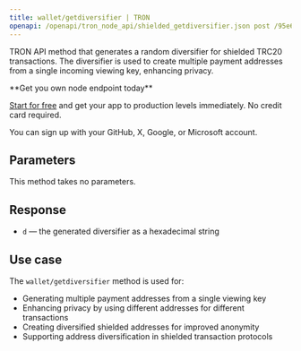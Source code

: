 ```yaml
---
title: wallet/getdiversifier | TRON
openapi: /openapi/tron_node_api/shielded_getdiversifier.json post /95e61622bf6a8af293978377718e3b77/wallet/getdiversifier
---
```


TRON API method that generates a random diversifier for shielded TRC20 transactions. The diversifier is used to create multiple payment addresses from a single incoming viewing key, enhancing privacy.

<Check>
**Get you own node endpoint today**

[Start for free](https://console.chainstack.com/) and get your app to production levels immediately. No credit card required.

You can sign up with your GitHub, X, Google, or Microsoft account.
</Check>


## Parameters

This method takes no parameters.

## Response

* `d` — the generated diversifier as a hexadecimal string

## Use case

The `wallet/getdiversifier` method is used for:

* Generating multiple payment addresses from a single viewing key
* Enhancing privacy by using different addresses for different transactions
* Creating diversified shielded addresses for improved anonymity
* Supporting address diversification in shielded transaction protocols